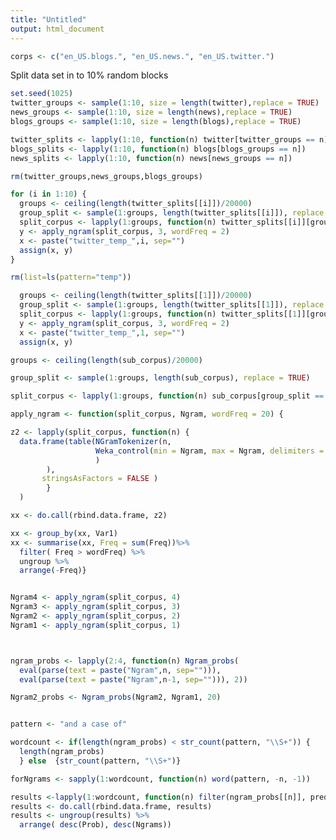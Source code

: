 ```yaml
---
title: "Untitled"
output: html_document
---
```



```r
corps <- c("en_US.blogs.", "en_US.news.", "en_US.twitter.") 
```


Split data set in to 10% random blocks

```r
set.seed(1025)
twitter_groups <- sample(1:10, size = length(twitter),replace = TRUE)
news_groups <- sample(1:10, size = length(news),replace = TRUE)
blogs_groups <- sample(1:10, size = length(blogs),replace = TRUE)

twitter_splits <- lapply(1:10, function(n) twitter[twitter_groups == n])
blogs_splits <- lapply(1:10, function(n) blogs[blogs_groups == n])
news_splits <- lapply(1:10, function(n) news[news_groups == n])

rm(twitter_groups,news_groups,blogs_groups)

for (i in 1:10) {
  groups <- ceiling(length(twitter_splits[[i]])/20000)
  group_split <- sample(1:groups, length(twitter_splits[[i]]), replace = TRUE)
  split_corpus <- lapply(1:groups, function(n) twitter_splits[[i]][group_split == n])
  y <- apply_ngram(split_corpus, 3, wordFreq = 2)
  x <- paste("twitter_temp_",i, sep="")
  assign(x, y)
}

rm(list=ls(pattern="temp"))

```


```r
  groups <- ceiling(length(twitter_splits[[1]])/20000)
  group_split <- sample(1:groups, length(twitter_splits[[1]]), replace = TRUE)
  split_corpus <- lapply(1:groups, function(n) twitter_splits[[1]][group_split == n])
  y <- apply_ngram(split_corpus, 3, wordFreq = 2)
  x <- paste("twitter_temp_",1, sep="")
  assign(x, y)
```



```r

groups <- ceiling(length(sub_corpus)/20000)

group_split <- sample(1:groups, length(sub_corpus), replace = TRUE)

split_corpus <- lapply(1:groups, function(n) sub_corpus[group_split == n])

```

```r
apply_ngram <- function(split_corpus, Ngram, wordFreq = 20) {

z2 <- lapply(split_corpus, function(n) { 
  data.frame(table(NGramTokenizer(n, 
                   Weka_control(min = Ngram, max = Ngram, delimiters = " \\r\\n\\t.,;:\"()?!")
                   )
        ),
       stringsAsFactors = FALSE )
        }
  )

xx <- do.call(rbind.data.frame, z2)

xx <- group_by(xx, Var1)
xx <- summarise(xx, Freq = sum(Freq))%>%
  filter( Freq > wordFreq) %>%
  ungroup %>%
  arrange(-Freq)}


Ngram4 <- apply_ngram(split_corpus, 4)
Ngram3 <- apply_ngram(split_corpus, 3)
Ngram2 <- apply_ngram(split_corpus, 2)
Ngram1 <- apply_ngram(split_corpus, 1)



ngram_probs <- lapply(2:4, function(n) Ngram_probs(
  eval(parse(text = paste("Ngram",n, sep=""))), 
  eval(parse(text = paste("Ngram",n-1, sep=""))), 2))

Ngram2_probs <- Ngram_probs(Ngram2, Ngram1, 20)


pattern <- "and a case of"

wordcount <- if(length(ngram_probs) < str_count(pattern, "\\S+")) {
  length(ngram_probs)
  } else  {str_count(pattern, "\\S+")}

forNgrams <- sapply(1:wordcount, function(n) word(pattern, -n, -1))

results <-lapply(1:wordcount, function(n) filter(ngram_probs[[n]], predictor == forNgrams[[n]]))
results <- do.call(rbind.data.frame, results)
results <- ungroup(results) %>%
  arrange( desc(Prob), desc(Ngrams))
```
